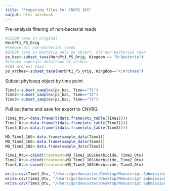 ```yaml
---
title: "Preparing files for CNVRG 16S"
output: html_notebook
---
```


Pre-analysis filtering of non-bacterial reads
```r
#21300 taxa in original
HerbPt1_PS_Orig
#remove all non-bacterial reads
#21028 taxa in bacteria only ps object. 272 non-bacterial taxa 
ps_bac<-subset_taxa(HerbPt1_PS_Orig, Kingdom == "k:Bacteria")
#create seperate dataframe of archea
#101 archeal taxa
ps_archea<-subset_taxa(HerbPt1_PS_Orig, Kingdom=="k:Archaea")
```


Subset phyloseq object by time point
```r
Time1<-subset_samples(ps_bac, Time=="T1")
Time2<-subset_samples(ps_bac, Time=="T2")
Time3<-subset_samples(ps_bac, Time=="T3")
```



Pull out items and save for export to CNVRG
```r
Time1_Otu<-data.frame(t(data.frame(otu_table(Time1))))
Time2_Otu<-data.frame(t(data.frame(otu_table(Time2))))
Time3_Otu<-data.frame(t(data.frame(otu_table(Time3))))

MD_Time1_16S<-data.frame(sample_data(Time1))
MD_Time2_16S<-data.frame(sample_data(Time2))
MD_Time3_16S<-data.frame(sample_data(Time3))

Time1_Otu<-cbind(treatment=MD_Time1_16S$Herbicide, Time1_Otu) 
Time2_Otu<-cbind(treatment=MD_Time2_16S$Herbicide, Time2_Otu) 
Time3_Otu<-cbind(treatment=MD_Time3_16S$Herbicide, Time3_Otu) 

write.csv(Time1_Otu, "/Users/gordoncuster/Desktop/Manuscript Submissions/Herbicide and Microbes/Sequence_data/16S/16S_time1_otu.csv")
write.csv(Time2_Otu, "/Users/gordoncuster/Desktop/Manuscript Submissions/Herbicide and Microbes/Sequence_data/16S/16S_time2_otu.csv")
write.csv(Time3_Otu, "/Users/gordoncuster/Desktop/Manuscript Submissions/Herbicide and Microbes/Sequence_data/16S/16S_time3_otu.csv")

```



